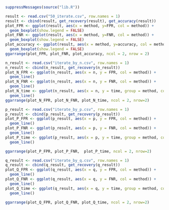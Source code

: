 ```r
suppressMessages(source("lib.R"))
```

```r
result <- read.csv("50_iterate.csv", row.names = 1)
result <- cbind(result, get_recovery(result), get_accuracy(result))
plot_FPR <- ggplot(result, aes(x = method, y=FPR, col = method)) +
  geom_boxplot(show.legend = FALSE)
plot_FNR <- ggplot(result, aes(x = method, y=FNR, col = method)) +
  geom_boxplot(show.legend = FALSE)
plot_accuracy <- ggplot(result, aes(x = method, y=accuracy, col = method)) +
  geom_boxplot(show.legend = FALSE)
ggarrange(plot_FPR, plot_FNR, plot_accuracy, ncol = 2, nrow = 2)
```

```r
n_result <- read.csv("iterate_by_n.csv", row.names = 1)
n_result <- cbind(n_result, get_recovery(n_result))
plot_N_FPR <- ggplot(n_result, aes(x = n, y = FPR, col = method)) +
  geom_line()
plot_N_FNR <- ggplot(n_result, aes(x = n, y = FNR, col = method)) +
  geom_line()
plot_N_time <- ggplot(n_result, aes(x = n, y = time, group = method, col = method)) +
  geom_line()
ggarrange(plot_N_FPR, plot_N_FNR, plot_N_time, ncol = 2, nrow=2)
```

```r
p_result <- read.csv("iterate_by_p.csv", row.names = 1)
p_result <- cbind(p_result, get_recovery(p_result))
plot_P_FPR <- ggplot(p_result, aes(x = p, y = FPR, col = method)) +
  geom_line()
plot_P_FNR <- ggplot(p_result, aes(x = p, y = FNR, col = method)) +
  geom_line()
plot_P_time <- ggplot(p_result, aes(x = p, y = time, group = method, col = method)) +
  geom_line()

ggarrange(plot_P_FPR, plot_P_FNR,  plot_P_time, ncol = 2, nrow=2)
```

```r
q_result <- read.csv("iterate_by_q.csv", row.names = 1)
q_result <- cbind(q_result, get_recovery(q_result))
plot_Q_FPR <- ggplot(q_result, aes(x = q, y = FPR, col = method)) +
  geom_line()
plot_Q_FNR <- ggplot(q_result, aes(x = q, y = FNR, col = method)) +
  geom_line()
plot_Q_time <- ggplot(q_result, aes(x = q, y = time, group = method, col = method)) +
  geom_line()

ggarrange(plot_Q_FPR, plot_Q_FNR, plot_Q_time, ncol = 2, nrow=2)
```
